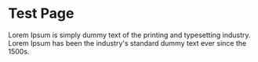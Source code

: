 
<!-- Define story settings here -->
<Meta title="Components/Test" />

# Test Page
Lorem Ipsum is simply dummy text of the printing and typesetting industry. Lorem Ipsum has been the industry's standard dummy text ever since the 1500s.
